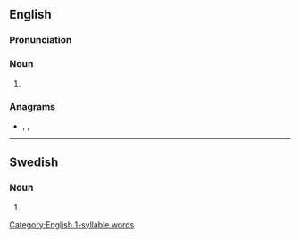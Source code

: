 ==English==

===Pronunciation===
{{rfp|lang=en}}
{{rfap|lang=en}}
[[Category:English 1-syllable words]]

===Noun===
{{head|en|noun plural form}}

# {{plural of|sprit|lang=en}}

===Anagrams===
* {{l|en|spirts}}, {{l|en|stirps}}, {{l|en|strips}}

----

==Swedish==

===Noun===
{{head|sv|noun form}}

# {{sv-noun-form-indef-gen|sprit}}